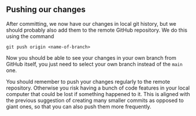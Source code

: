 ## Pushing our changes

After committing, we now have our changes in local git history, but we should
probably also add them to the remote GitHub repository. We do this using the command
```
git push origin <name-of-branch>
```
Now you should be able to see your changes in your own branch from GitHub itself,
you just need to select your own branch instead of the `main` one.

You should remember to push your changes regularly to the remote repository.
Otherwise you risk having a bunch of code features in your local computer that
could be lost if something happened to it. This is aligned with the previous
suggestion of creating many smaller commits as opposed to giant ones, so that
you can also push them more frequently.

